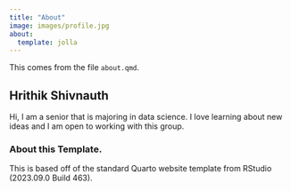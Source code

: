 ```yaml
---
title: "About"
image: images/profile.jpg
about:
  template: jolla
---
```



This comes from the file `about.qmd`.

## Hrithik Shivnauth 
Hi, I am a senior that is majoring in data science. I love learning about new ideas and I am open to working with this group.


<!-- Please leave in the information below -->

### About this Template.

This is based off of the standard Quarto website template from RStudio (2023.09.0 Build 463).
